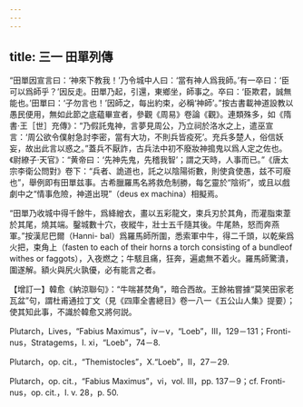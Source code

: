 ```yaml
---
---
---
```

title: 三一 田單列傳
---




“田單因宣言曰：‘神來下教我！’乃令城中人曰：‘當有神人爲我師。’有一卒曰：‘臣可以爲師乎？’因反走。田單乃起，引還，東鄉坐，師事之。卒曰：‘臣欺君，誠無能也。’田單曰：‘子勿言也！’因師之，每出約束，必稱‘神師’。”按古書載神道設教以愚民便用，無如此節之底藴畢宣者，參觀《周易》卷論《觀》。連類殊多，如《隋書·王［世］充傳》：“乃假託鬼神，言夢見周公，乃立祠於洛水之上，遣巫宣言：‘周公欲令僕射急討李密，當有大功，不則兵皆疫死’。充兵多楚人，俗信妖妄，故出此言以惑之。”蓋兵不厭詐，古兵法中初不廢妝神搗鬼以爲人定之佐也。《尉繚子·天官》：“黄帝曰：‘先神先鬼，先稽我智’；謂之天時，人事而已。”《唐太宗李衛公問對》卷下：“兵者、詭道也，託之以陰陽術數，則使貪使愚，兹不可廢也”，舉例即有田單兹事。古希臘羅馬名將救危制勝，每乞靈於“陰術”，或且以戲劇中之“情事危險，神道出現”（deus ex machina）相擬焉。

“田單乃收城中得千餘牛，爲絳繒衣，畫以五彩龍文，束兵刃於其角，而灌脂束葦於其尾，燒其端。鑿城數十穴，夜縱牛，壯士五千隨其後。牛尾熱，怒而奔燕軍。”按漢尼巴爾（Hanni- bal）爲羅馬師所圍，悉索軍中牛，得二千頭，以乾柴爲火把，束角上（fasten to each of their horns a torch consisting of a bundleof withes or faggots），入夜燃之；牛駭且痛，狂奔，遍處無不着火。羅馬師驚潰，圍遂解。額火與尻火孰優，必有能言之者。

【增訂一】韓愈《納涼聯句》：“牛喘甚焚角”，暗合西故。王餘祐嘗據“莫笑田家老瓦盆”句，謂杜甫通拉丁文（見《四庫全書總目》卷一八一《五公山人集》提要）；使其知此事，不識於韓愈又將何説。

Plutarch，Lives，“Fabius Maximus”，iv－v，“Loeb”，III，129－131；Fronti- nus，Stratagems，I. xi，“Loeb”，74－8.

Plutarch，op. cit.，“Themistocles”，X.“Loeb”，II，27－29.

Plutarch，op. cit.，“Fabius Maximus”，vi，vol. III，pp. 137－9；cf. Fronti- nus，op. cit.，I. v. 28，p. 50.